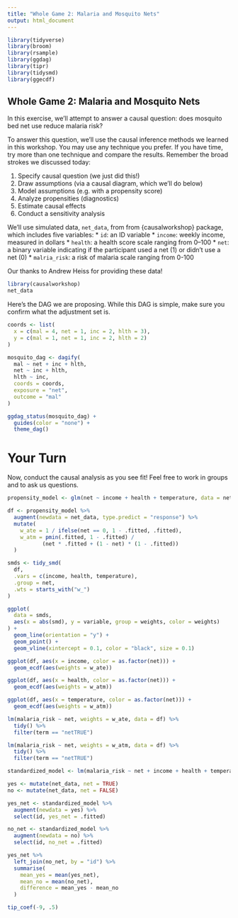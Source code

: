 ```yaml
---
title: "Whole Game 2: Malaria and Mosquito Nets"
output: html_document
---
```


```r
library(tidyverse)
library(broom)
library(rsample)
library(ggdag)
library(tipr)
library(tidysmd)
library(ggecdf)
```

## Whole Game 2: Malaria and Mosquito Nets

In this exercise, we'll attempt to answer a causal question: does mosquito bed net use reduce malaria risk? 

To answer this question, we'll use the causal inference methods we learned in this workshop. You may use any technique you prefer. If you have time, try more than one technique and compare the results. Remember the broad strokes we discussed today: 

1. Specify causal question (we just did this!)
2. Draw assumptions (via a causal diagram, which we'll do below)
3. Model assumptions (e.g. with a propensity score)
4. Analyze propensities (diagnostics)
5. Estimate causal effects 
6. Conduct a sensitivity analysis

We'll use simulated data, `net_data`, from from {causalworkshop} package, which includes five variables: 
* `id`: an ID variable
* `income`: weekly income, measured in dollars
* `health`: a health score scale ranging from 0–100
* `net`: a binary variable indicating if the participant used a net (1) or didn't use a net (0)
* `malria_risk`: a risk of malaria scale ranging from 0-100

Our thanks to Andrew Heiss for providing these data!

```r
library(causalworkshop)
net_data
```

Here's the DAG we are proposing. While this DAG is simple, make sure you confirm what the adjustment set is. 

```r
coords <- list(
  x = c(mal = 4, net = 1, inc = 2, hlth = 3),
  y = c(mal = 1, net = 1, inc = 2, hlth = 2)
)

mosquito_dag <- dagify(
  mal ~ net + inc + hlth,
  net ~ inc + hlth,
  hlth ~ inc,
  coords = coords,
  exposure = "net",
  outcome = "mal"
)

ggdag_status(mosquito_dag) +
  guides(color = "none") +
  theme_dag()
```

# Your Turn

Now, conduct the causal analysis as you see fit! Feel free to work in groups and to ask us questions.

```r
propensity_model <- glm(net ~ income + health + temperature, data = net_data, family = binomial())

df <- propensity_model %>% 
  augment(newdata = net_data, type.predict = "response") %>% 
  mutate(
    w_ate = 1 / ifelse(net == 0, 1 - .fitted, .fitted),
    w_atm = pmin(.fitted, 1 - .fitted) / 
           (net * .fitted + (1 - net) * (1 - .fitted))
  )

smds <- tidy_smd(
  df,
  .vars = c(income, health, temperature),
  .group = net,
  .wts = starts_with("w_")
)

ggplot(
  data = smds,
  aes(x = abs(smd), y = variable, group = weights, color = weights)
) +
  geom_line(orientation = "y") +
  geom_point() + 
  geom_vline(xintercept = 0.1, color = "black", size = 0.1)

ggplot(df, aes(x = income, color = as.factor(net))) +
  geom_ecdf(aes(weights = w_ate))

ggplot(df, aes(x = health, color = as.factor(net))) +
  geom_ecdf(aes(weights = w_atm))

ggplot(df, aes(x = temperature, color = as.factor(net))) +
  geom_ecdf(aes(weights = w_atm))

lm(malaria_risk ~ net, weights = w_ate, data = df) %>% 
  tidy() %>% 
  filter(term == "netTRUE")

lm(malaria_risk ~ net, weights = w_atm, data = df) %>% 
  tidy() %>% 
  filter(term == "netTRUE")
```

```r
standardized_model <- lm(malaria_risk ~ net + income + health + temperature, data = net_data)

yes <- mutate(net_data, net = TRUE)
no <- mutate(net_data, net = FALSE)

yes_net <- standardized_model %>% 
  augment(newdata = yes) %>% 
  select(id, yes_net = .fitted)

no_net <- standardized_model %>% 
  augment(newdata = no) %>% 
  select(id, no_net = .fitted)

yes_net %>% 
  left_join(no_net, by = "id") %>% 
  summarise(
    mean_yes = mean(yes_net),
    mean_no = mean(no_net),
    difference = mean_yes - mean_no
  )
```

```r
tip_coef(-9, .5)
```




